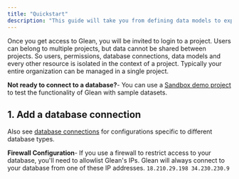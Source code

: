 ```yaml
---
title: "Quickstart"
description: "This guide will take you from defining data models to exploring data and sharing data with your team."
---
```


Once you get access to Glean, you will be invited to login to a project. Users can belong to multiple projects, but data cannot be shared between projects. So users, permissions, database connections, data models and every other resource is isolated in the context of a project. Typically your entire organization can be managed in a single project.

<Info> **Not ready to connect to a database?**- You can use a [Sandbox demo project](/project-management/demo-projects) to test the functionality of Glean with sample datasets. </Info>

## 1. Add a database connection
Also see [database connections](/project-management/database-connections) for configurations specific to different database types.

<Warning> **Firewall Configuration**- If you use a firewall to restrict access to your database, you'll need to allowlist Glean's IPs.
Glean will always connect to your database from one of these IP addresses.  ```18.210.29.198
34.230.230.9``` </Warning> 
